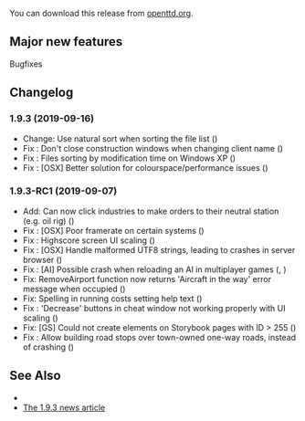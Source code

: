 {{en/-}}
{{en/Development/OTTDVersions}}

{{en/Archive/OpenTTD/Release|prev=OpenTTD 1.9.2|next=OpenTTD 1.10.0|date=2019-09-16}}

You can download this release from [http://www.openttd.org/download-stable/1.9.3 openttd.org].

==Major new features==
Bugfixes

==Changelog==
=== 1.9.3 (2019-09-16) ===
* Change: Use natural sort when sorting the file list ({{en/Development/Design Drafts/GHIssue|7727}})
* Fix {{en/Development/Design Drafts/GHIssue|7479}}: Don't close construction windows when changing client name ({{en/Development/Design Drafts/GHIssue|7728}})
* Fix {{en/Development/Design Drafts/GHIssue|7731}}: Files sorting by modification time on Windows XP ({{en/Development/Design Drafts/GHIssue|7731}})
* Fix {{en/Development/Design Drafts/GHIssue|7644}}: [OSX] Better solution for colourspace/performance issues ({{en/Development/Design Drafts/GHIssue|7741}})


=== 1.9.3-RC1 (2019-09-07) ===
* Add: Can now click industries to make orders to their neutral station (e.g. oil rig) ({{en/Development/Design Drafts/GHIssue|7709}})
* Fix {{en/Development/Design Drafts/GHIssue|7644}}: [OSX] Poor framerate on certain systems ({{en/Development/Design Drafts/GHIssue|7721}})
* Fix {{en/Development/Design Drafts/GHIssue|7702}}: Highscore screen UI scaling ({{en/Development/Design Drafts/GHIssue|7714}})
* Fix {{en/Development/Design Drafts/GHIssue|7704}}: [OSX] Handle malformed UTF8 strings, leading to crashes in server browser ({{en/Development/Design Drafts/GHIssue|7705}})
* Fix {{en/Development/Design Drafts/GHIssue|7188}}: [AI] Possible crash when reloading an AI in multiplayer games ({{en/Development/Design Drafts/GHIssue|7701}}, {{en/Development/Design Drafts/GHIssue|7725}})
* Fix: RemoveAirport function now returns 'Aircraft in the way' error message when occupied ({{en/Development/Design Drafts/GHIssue|7690}})
* Fix: Spelling in running costs setting help text ({{en/Development/Design Drafts/GHIssue|7686}})
* Fix {{en/Development/Design Drafts/GHIssue|7655}}: 'Decrease' buttons in cheat window not working properly with UI scaling ({{en/Development/Design Drafts/GHIssue|7669}})
* Fix: [GS] Could not create elements on Storybook pages with ID > 255 ({{en/Development/Design Drafts/GHIssue|7657}})
* Fix {{en/Development/Design Drafts/GHIssue|7626}}: Allow building road stops over town-owned one-way roads, instead of crashing ({{en/Development/Design Drafts/GHIssue|7627}})


==See Also==
* {{en/Forum|topic=85985|Forum topic for 1.9.3}}
* [https://www.openttd.org/news/2019/09/16/openttd-1-9-3.html The 1.9.3 news article]
